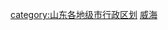 {{catmore|威海市|山东省威海市}}
[[category:山东各地级市行政区划|category:山东各地级市行政区划]]
[[category:威海|]]
<br>{{hideh
|Head = 威海各区市所辖乡镇与街道
|FrameStyle   = border:solid 1px #0000ff;
|HeadStyle    = text-align:left;background:transparent;
|ContentStyle = background: #FFFFE0;
}}
{{edit|Template:威海市环翠区行政区划}}{{威海市环翠区行政区划|state=expanded}}<br>
{{edit|Template:乳山市行政区划}}{{乳山市行政区划|state=expanded}}<br>
{{edit|Template:文登市行政区划}}{{文登市行政区划|state=expanded}}<br>
{{edit|Template:荣成市行政区划}}{{荣成市行政区划|state=expanded}}<br>
{{hidef}}